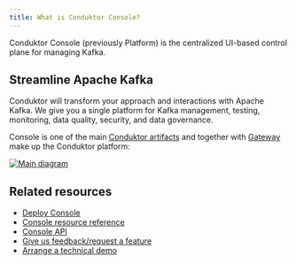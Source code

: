 ```yaml
---
title: What is Conduktor Console?
---
```


Conduktor Console (previously Platform) is the centralized UI-based control plane for managing Kafka.

## Streamline Apache Kafka

Conduktor will transform your approach and interactions with Apache Kafka. We give you a single platform for Kafka management, testing, monitoring, data quality, security, and data governance.

Console is one of the main [Conduktor artifacts](/guide/conduktor-in-production/deploy-artifacts/index) and together with [Gateway](/guide/conduktor-in-production/deploy-artifacts/deploy-gateway/index) make up the Conduktor platform:

<a href="https://framerusercontent.com/images/meFtLvvuqKtvLTZJuKgIV8xMI.png" target="_blank" rel="noopener">
  <img src="https://framerusercontent.com/images/meFtLvvuqKtvLTZJuKgIV8xMI.png" alt="Main diagram" style={{maxWidth: '100%', paddingTop: '10px'}} />
</a>

## Related resources

- [Deploy Console](guide/conduktor-in-production/deploy-artifacts/deploy-console/index)
- [Console resource reference](/guide/reference/console-reference)
- [Console API](https://developers.conduktor.io/?product=console)
- [Give us feedback/request a feature](https://conduktor.io/roadmap)
- [Arrange a technical demo](https://www.conduktor.io/contact/demo)




